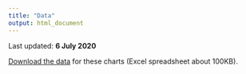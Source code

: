 ---
title: "Data"
output: html_document
---

<!-- Last updated: **`r format.Date(Sys.Date(), "%d %B %Y")`** -->
Last updated: **6 July 2020**

[Download the data](download/Scottish Government COVID-19 data (`r format(Sys.Date(), "%d-%m-%Y")`).xlsx) for these charts (Excel spreadsheet about 100KB).
